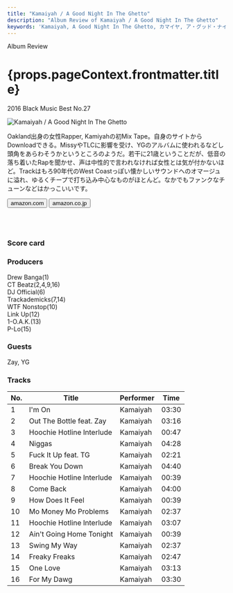 ```yaml
---
title: "Kamaiyah / A Good Night In The Ghetto"
description: "Album Review of Kamaiyah / A Good Night In The Ghetto"
keywords: 'Kamaiyah, A Good Night In The Ghetto, カマイヤ, ア・グッド・ナイト・イン・ザ・ゲットー'
---
```




<p className="largeP">Album Review</p>
<h1 className="h1--no--margin">{props.pageContext.frontmatter.title}</h1>
<p className="largeP"><Link to="/best50/2016/">2016 Black Music Best No.27</Link></p>

<Row  className="image-card-group">
	<Column colMd={"3"} colLg={"4"} noGutterMdLeft="">
       <ImageCard>

![Kamaiyah / A Good Night In The Ghetto](../../images/cd/kamaiyah1L.jpg) 

</ImageCard>
	</Column>
	<Column colMd={"4"} colLg={"8"} noGutterMdLeft="">
	<p>
	Oakland出身の女性Rapper, Kamiyahの初Mix Tape。自身のサイトからDownloadできる。MissyやTLCに影響を受け、YGのアルバムに使われるなどし頭角をあらわそうかというところのようだ。若干に21歳ということだが、低音の落ち着いたRapを聞かせ、声は中性的で言われなければ女性とは気が付かないほど。Trackはもろ90年代のWest Coastっぽい懐かしいサウンドへのオマージュに溢れ、ゆるくチープで打ち込み中心なものがほとんど。なかでもファンクなチューンなどはかっこいいです。
	</p>
	<div>
	  <Button href="https://amzn.to/2XYbOb2" kind="primary" size="small" renderIcon={ArrowUpRight24}>
      amazon.com
    </Button>
    <Button href="https://amzn.to/3iCzYj9" kind="secondary" size="small" renderIcon={ArrowUpRight24}>
      amazon.co.jp
    </Button>
	</div>
	<a href="https://geo.music.apple.com/jp/album/a-good-night-in-the-ghetto/1520308883?mt=1&app=music&ls=1&at=11lcug" style="display:inline-block;overflow:hidden;background:url(https://linkmaker.itunes.apple.com/ja-jp/lockup.svg?releaseDate=2016-03-23&kind=album&bubble=apple_music&style=mono-black) no-repeat;width:180px;height:45px;"></a>
	<a href="https://geo.music.apple.com/jp/album/a-good-night-in-the-ghetto/1520308883?app=itunes&at=11lcug" style="display:inline-block;overflow:hidden;background:url(https://linkmaker.itunes.apple.com/ja-jp/badge-lrg.svg?releaseDate=2016-03-23T00:00:00Z&kind=album&bubble=itunes_music) no-repeat;width:140px;height:45px;"></a>
	</Column>
</Row>
<Row >
	<Column colMd={"4"} colLg={"4"} noGutterMdLeft="">
<div>
    <h3>Score card</h3>
	<SliderJS1 value="2" />
    <SliderJS2 value="2" />
	<SliderJS3 value="1" />
    <SliderJS4 value="8" />
</div>
</Column>
<Column colMd={"8"} colLg={"8"} noGutterMdLeft="">
<div>
<h3>Producers</h3>
<p>
Drew Banga(1)
<br/>CT Beatz(2,4,9,16)
<br/>DJ Official(6)
<br/>Trackademicks(7,14)
<br/>WTF Nonstop(10)
<br/>Link Up(12)
<br/>1-O.A.K.(13)
<br/>P-Lo(15)
</p>
<h3>Guests</h3>
<p>
	Zay, YG
</p>
</div>
</Column>
</Row>

<h3>Tracks</h3>

| No. |	 Title                    | Performer | Time  |
| --- |	------------------------- | --------- | ----- |
| 1	  |	I'm On                    |	Kamaiyah  |	03:30 |
| 2	  |	Out The Bottle feat. Zay  |	Kamaiyah  |	03:16 |
| 3	  |	Hoochie Hotline Interlude |	Kamaiyah  |	00:47 |
| 4	  |	Niggas                    |	Kamaiyah  |	04:28 |
| 5	  |	Fuck It Up feat. TG       |	Kamaiyah  |	02:21 |
| 6	  |	Break You Down            |	Kamaiyah  |	04:40 |
| 7	  |	Hoochie Hotline Interlude |	Kamaiyah  |	00:39 |
| 8	  |	Come Back                 |	Kamaiyah  |	04:00 |
| 9	  |	How Does It Feel          |	Kamaiyah  |	00:39 |
| 10  |	Mo Money Mo Problems      |	Kamaiyah  |	02:37 |
| 11  |	Hoochie Hotline Interlude |	Kamaiyah  |	03:07 |
| 12  |	Ain't Going Home Tonight  |	Kamaiyah  |	00:39 |
| 13  |	Swing My Way              |	Kamaiyah  |	02:37 |
| 14  |	Freaky Freaks             |	Kamaiyah  |	02:47 |
| 15  |	One Love                  |	Kamaiyah  |	03:13 |
| 16  |	For My Dawg               |	Kamaiyah  |	03:30 |
